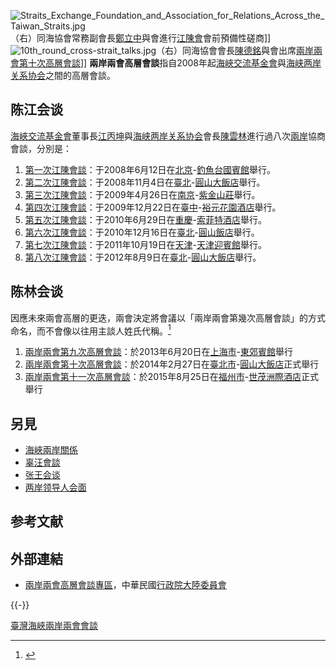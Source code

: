 {{noteTA
|1=zh-cn:陈江; zh-hk:陳江; zh-tw:江陳;
|2=zh-cn:陈林; zh-hk:陳林; zh-tw:林陳;
}}
{{multiple image
| align     = right
| total_width = 310
| image1    = Chiangpinkung.jpg
| width1 = 150 | height1 = 150
| caption1  =[[海峽交流基金會|海基會]]董事長[[江丙坤|江丙坤]]

| image2    = Voa chinese Chen Yunlin.jpg
| width2 = 150 | height2 = 150
| caption2 =  [[海峽兩岸關係協會|海協會]]會長[[陳雲林|陳雲林]]
}}
[[File:Straits_Exchange_Foundation_and_Association_for_Relations_Across_the_Taiwan_Straits.jpg|thumb]]（右）同海協會常務副會長[[鄭立中|鄭立中]]與會進行[[江陳會|江陳會]]會前預備性磋商]]
[[File:10th_round_cross-strait_talks.jpg|thumb]]（右）同海協會會長[[陳德銘|陳德銘]]與會出席[[兩岸兩會第十次高層會談|兩岸兩會第十次高層會談]]]]
'''兩岸兩會高層會談'''指自2008年起[[海峽交流基金會|海峽交流基金會]]與[[海峡两岸关系协会|海峡两岸关系协会]]之間的高層會談。

==陈江会谈==
[[海峽交流基金會|海峽交流基金會]]董事長[[江丙坤|江丙坤]]與[[海峡两岸关系协会|海峡两岸关系协会]]會長[[陳雲林|陳雲林]]進行過八次[[海峽兩岸|兩岸]]協商會談，分別是：
#[[第一次江陳會談|第一次江陳會談]]：于2008年6月12日在[[北京|北京]]-[[釣魚台國賓館|釣魚台國賓館]]舉行。
#[[第二次江陳會談|第二次江陳會談]]：于2008年11月4日在[[臺北|臺北]]-[[圓山大飯店|圓山大飯店]]舉行。
#[[第三次江陳會談|第三次江陳會談]]：于2009年4月26日在[[南京|南京]]-[[紫金山莊|紫金山莊]]舉行。
#[[第四次江陳會談|第四次江陳會談]]：于2009年12月22日在[[臺中|臺中]]-[[裕元花園酒店|裕元花園酒店]]舉行。
#[[第五次江陳會談|第五次江陳會談]]：于2010年6月29日在[[重慶|重慶]]-[[索菲特酒店|索菲特酒店]]舉行。
#[[第六次江陳會談|第六次江陳會談]]：于2010年12月16日在[[臺北|臺北]]-[[圓山飯店|圓山飯店]]舉行。
#[[第七次江陳會談|第七次江陳會談]]：于2011年10月19日在[[天津|天津]]-[[天津迎賓館|天津迎賓館]]舉行。
#[[第八次江陳會談|第八次江陳會談]]：于2012年8月9日在[[臺北|臺北]]-[[圓山大飯店|圓山大飯店]]舉行。

==陈林会谈==
因應未來兩會高層的更迭，兩會決定將會議以「兩岸兩會第幾次高層會談」的方式命名，而不會像以往用主談人姓氏代稱。<ref name="udn">{{cite web |url=http://udn.com/NEWS/MAINLAND/MAI1/7964740.shtml |title=兩岸兩會高層會談 正名 |accessdate=2013-06-18 |deadurl=yes |archiveurl=https://web.archive.org/web/20130618054400/http://udn.com/NEWS/MAINLAND/MAI1/7964740.shtml |archivedate=2013-06-18 }}</ref>
#[[兩岸兩會第九次高層會談|兩岸兩會第九次高層會談]]：於2013年6月20日在[[上海市|上海市]]-[[東郊賓館|東郊賓館]]舉行
#[[兩岸兩會第十次高層會談|兩岸兩會第十次高層會談]]：於2014年2月27日在[[臺北市|臺北市]]-[[圓山大飯店|圓山大飯店]]正式舉行
#[[兩岸兩會第十一次高層會談|兩岸兩會第十一次高層會談]]：於2015年8月25日在[[福州市|福州市]]-[[世茂洲際酒店|世茂洲際酒店]]正式舉行

==另見==
* [[海峽兩岸關係|海峽兩岸關係]]
* [[辜汪會談|辜汪會談]]
* [[张王会谈|张王会谈]]
* [[两岸领导人会面|两岸领导人会面]]

== 参考文献 ==
{{Reflist}}
== 外部連結 ==
* [http://www.mac.gov.tw/np.asp?ctNode=5689&mp=1 兩岸兩會高層會談專區]{{Wayback|url=http://www.mac.gov.tw/np.asp?ctNode=5689&mp=1 |date=20150617214529 }}，中華民國[[行政院大陸委員會|行政院大陸委員會]]{{zh-tw icon}}

{{-}}
{{江陳會談}}
{{台湾海峡两岸主题}}

[[Category:臺灣海峽兩岸兩會會談|]]